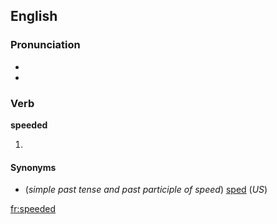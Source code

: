==English==

===Pronunciation===
* {{SAMPA|/'spi:d@d/}}
* {{IPA|/ˈspiːdəd/}}

===Verb===
'''speeded'''

# {{British}} {{past of|[[speed]]}}

====Synonyms====
* (''simple past tense and past participle of speed'') [[sped]] (''US'')

[[fr:speeded]]